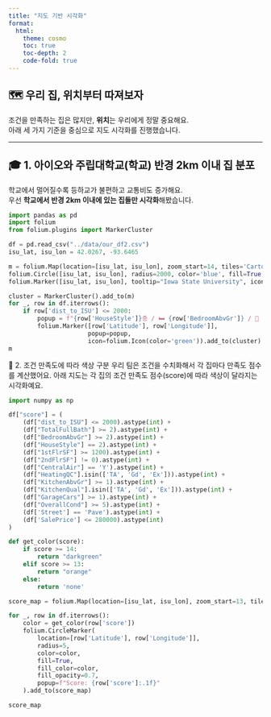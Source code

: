 ```yaml
---
title: "지도 기반 시각화"
format:
  html:
    theme: cosmo
    toc: true
    toc-depth: 2
    code-fold: true
---
```


## 🗺️ 우리 집, 위치부터 따져보자

조건을 만족하는 집은 많지만, **위치**는 우리에게 정말 중요해요.  
아래 세 가지 기준을 중심으로 지도 시각화를 진행했습니다.

---

## 🎓 1. 아이오와 주립대학교(학교) 반경 2km 이내 집 분포

학교에서 멀어질수록 등하교가 불편하고 교통비도 증가해요.  
우선 **학교에서 반경 2km 이내에 있는 집들만 시각화**해봤습니다.

```python
import pandas as pd
import folium
from folium.plugins import MarkerCluster

df = pd.read_csv("../data/our_df2.csv")
isu_lat, isu_lon = 42.0267, -93.6465

m = folium.Map(location=[isu_lat, isu_lon], zoom_start=14, tiles='CartoDB positron')
folium.Circle([isu_lat, isu_lon], radius=2000, color='blue', fill=True, fill_opacity=0.1, popup='ISU 2km').add_to(m)
folium.Marker([isu_lat, isu_lon], tooltip="Iowa State University", icon=folium.Icon(color="blue")).add_to(m)

cluster = MarkerCluster().add_to(m)
for _, row in df.iterrows():
    if row['dist_to_ISU'] <= 2000:
        popup = f"{row['HouseStyle']}층 / 🛏 {row['BedroomAbvGr']} / 🛁 {row['TotalFullBath']}"
        folium.Marker([row['Latitude'], row['Longitude']],
                      popup=popup,
                      icon=folium.Icon(color='green')).add_to(cluster)
m
```



🌈 2. 조건 만족도에 따라 색상 구분
우리 팀은 조건을 수치화해서 각 집마다 만족도 점수를 계산했어요.
아래 지도는 각 집의 조건 만족도 점수(score)에 따라 색상이 달라지는 시각화예요.


```python

import numpy as np

df["score"] = (
    (df["dist_to_ISU"] <= 2000).astype(int) +
    (df["TotalFullBath"] >= 2).astype(int) +
    (df["BedroomAbvGr"] >= 2).astype(int) +
    (df["HouseStyle"] == 2).astype(int) +
    (df["1stFlrSF"] >= 1200).astype(int) +
    (df["2ndFlrSF"] != 0).astype(int) +
    (df["CentralAir"] == 'Y').astype(int) +
    (df["HeatingQC"].isin(['TA', 'Gd', 'Ex'])).astype(int) +
    (df["KitchenAbvGr"] >= 1).astype(int) +
    (df["KitchenQual"].isin(['TA', 'Gd', 'Ex'])).astype(int) +
    (df["GarageCars"] >= 1).astype(int) +
    (df["OverallCond"] >= 5).astype(int) + 
    (df['Street'] == 'Pave').astype(int) + 
    (df['SalePrice'] <= 280000).astype(int)
)

def get_color(score):
    if score >= 14:
        return "darkgreen"
    elif score >= 13:
        return "orange"
    else:
        return 'none'

score_map = folium.Map(location=[isu_lat, isu_lon], zoom_start=13, tiles='CartoDB positron')

for _, row in df.iterrows():
    color = get_color(row['score'])
    folium.CircleMarker(
        location=[row['Latitude'], row['Longitude']],
        radius=5,
        color=color,
        fill=True,
        fill_color=color,
        fill_opacity=0.7,
        popup=f"Score: {row['score']:.1f}"
    ).add_to(score_map)

score_map
```